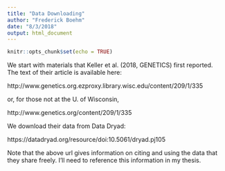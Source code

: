 ```yaml
---
title: "Data Downloading"
author: "Frederick Boehm"
date: "8/3/2018"
output: html_document
---
```


```r
knitr::opts_chunk$set(echo = TRUE)
```

We start with materials that Keller et al. (2018, GENETICS) first reported. The text of their article is available here: 

http://www.genetics.org.ezproxy.library.wisc.edu/content/209/1/335

or, for those not at the U. of Wisconsin, 

http://www.genetics.org/content/209/1/335



We download their data from Data Dryad: 

https://datadryad.org/resource/doi:10.5061/dryad.pj105

Note that the above url gives information on citing and using the data that they share freely. I'll need to reference this information in my thesis.





